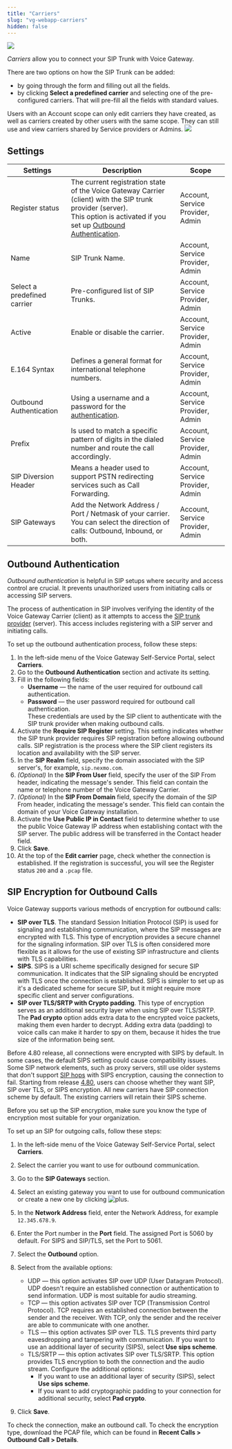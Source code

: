 ```yaml
---
title: "Carriers"
slug: "vg-webapp-carriers"
hidden: false
---
```


<a href="/release-notes/4.80"><img noZoom src="https://img.shields.io/badge/Updated in-v4.80-blue.svg" /></a>


*Carriers* allow you to connect your SIP Trunk with Voice Gateway. 

There are two options on how the SIP Trunk can be added:

- by going through the form and filling out all the fields.
- by clicking **Select a predefined carrier** and selecting one of the pre-configured carriers. That will pre-fill all the fields with standard values.

<Warning>
  Users with an Account scope can only edit carriers they have created, as well as carriers created by other users with the same scope. They can still use and view carriers shared by Service providers or Admins.
</Warning>

  <Frame>
    <img class="image-center"  src="/_assets/voice-gateway/VG-webapp-carriers.png"  style={{ width: 'auto' }} />
  </Frame>

## Settings

| Settings                    | Description                                                                                                                                                                                                 | Scope                            |
|-----------------------------|-------------------------------------------------------------------------------------------------------------------------------------------------------------------------------------------------------------|----------------------------------|
| Register status             | The current registration state of the Voice Gateway Carrier (client) with the SIP trunk provider (server). <br/> This option is activated if you set up [Outbound Authentication](#outbound-authentication). | Account, Service Provider, Admin |
| Name                        | SIP Trunk Name.                                                                                                                                                                                             | Account, Service Provider, Admin |
| Select a predefined carrier | Pre-configured list of SIP Trunks.                                                                                                                                                                          | Account, Service Provider, Admin |
| Active                      | Enable or disable the carrier.                                                                                                                                                                              | Account, Service Provider, Admin |
| E.164 Syntax                | Defines a general format for international telephone numbers.                                                                                                                                               | Account, Service Provider, Admin |
| Outbound Authentication     | Using a username and a password for the [authentication](#outbound-authentication).                                                                                                                         | Account, Service Provider, Admin |
| Prefix                      | Is used to match a specific pattern of digits in the dialed number and route the call accordingly.                                                                                                          | Account, Service Provider, Admin |
| SIP Diversion Header        | Means a header used to support PSTN redirecting services such as Call Forwarding.                                                                                                                           | Account, Service Provider, Admin |
| SIP Gateways                | Add the Network Address / Port / Netmask of your carrier. You can select the direction of calls: Outbound, Inbound, or both.                                                                                | Account, Service Provider, Admin |

## Outbound Authentication

_Outbound authentication_ is helpful in SIP setups where security and access control are crucial.
It prevents unauthorized users from initiating calls or accessing SIP servers.

The process of authentication in SIP involves verifying the identity of the Voice Gateway Carrier (client) as it attempts to access the [SIP trunk provider](/voice-gateway/references/sip-trunk-providers) (server). This access includes registering with a SIP server and initiating calls.

To set up the outbound authentication process, follow these steps:

1. In the left-side menu of the Voice Gateway Self-Service Portal, select **Carriers**. 
2. Go to the **Outbound Authentication** section and activate its setting.
3. Fill in the following fields:
    - **Username** — the name of the user required for outbound call authentication.
    - **Password** — the user password required for outbound call authentication.<br/> These credentials are used by the SIP client to authenticate with the SIP trunk provider when making outbound calls.
4. Activate the **Require SIP Register** setting. This setting indicates whether the SIP trunk provider requires SIP registration before allowing outbound calls. SIP registration is the process where the SIP client registers its location and availability with the SIP server.
5. In the **SIP Realm** field, specify the domain associated with the SIP server's, for example, `sip.nexmo.com`.
6. _(Optional)_ In the **SIP From User** field, specify the user of the SIP From header, indicating the message's sender. This field can contain the name or telephone number of the Voice Gateway Carrier.
7. _(Optional)_ In the **SIP From Domain** field, specify the domain of the SIP From header, indicating the message's sender. This field can contain the domain of your Voice Gateway installation.
8. Activate the **Use Public IP in Contact** field to determine whether to use the public Voice Gateway IP address when establishing contact with the SIP server. The public address will be transferred in the Contact header field.
9. Click **Save**. 
10. At the top of the **Edit carrier** page, check whether the connection is established. If the registration is successful, you will see the Register status `200` and a `.pcap` file.

## SIP Encryption for Outbound Calls

Voice Gateway supports various methods of encryption for outbound calls:

- **SIP over TLS**. The standard Session Initiation Protocol (SIP) is used for signaling and establishing communication, where the SIP messages are encrypted with TLS. This type of encryption provides a secure channel for the signaling information. SIP over TLS is often considered more flexible as it allows for the use of existing SIP infrastructure and clients with TLS capabilities.
- **SIPS**. SIPS is a URI scheme specifically designed for secure SIP communication. It indicates that the SIP signaling should be encrypted with TLS once the connection is established. SIPS is simpler to set up as it's a dedicated scheme for secure SIP, but it might require more specific client and server configurations.
- **SIP over TLS/SRTP with Crypto padding**. This type of encryption serves as an additional security layer when using SIP over TLS/SRTP. The **Pad crypto** option adds extra data to the encrypted voice packets, making them even harder to decrypt. Adding extra data (padding) to voice calls can make it harder to spy on them, because it hides the true size of the information being sent.

Before 4.80 release, all connections were encrypted with SIPS by default. In some cases, the default SIPS setting could cause compatibility issues. Some SIP network elements, such as proxy servers, still use older systems that don't support [SIP hops](/voice-gateway/glossary#s) with SIPS encryption, causing the connection to fail. Starting from release [4.80](/release-notes/4.80), users can choose whether they want SIP, SIP over TLS, or SIPS encryption. All new carriers have SIP connection scheme by default. The existing carriers will retain their SIPS scheme.

Before you set up the SIP encryption, make sure you know the type of encryption most suitable for your organization.

To set up an SIP for outgoing calls, follow these steps:

1. In the left-side menu of the Voice Gateway Self-Service Portal, select **Carriers**.
2. Select the carrier you want to use for outbound communication.
3. Go to the **SIP Gateways** section.
4. Select an existing gateway you want to use for outbound communication or create a new one by clicking ![plus](/_assets/voice-gateway/VG_plus_button.svg).
5. In the **Network Address** field, enter the Network Address, for example `12.345.678.9`.
6. Enter the Port number in the **Port** field. The assigned Port is 5060 by default. For SIPS and SIP/TLS, set the Port to 5061.
7. Select the **Outbound** option.
8. Select from the available options:

    - UDP — this option activates SIP over UDP (User Datagram Protocol). UDP doesn't require an established connection or authentication to send information. UDP is most suitable for audio streaming.
    - TCP — this option activates SIP over TCP (Transmission Control Protocol). TCP requires an established connection between the sender and the receiver. With TCP, only the sender and the receiver are able to communicate with one another.
    - TLS — this option activates SIP over TLS. TLS prevents third party eavesdropping and tampering with communication. If you want to use an additional layer of security (SIPS), select **Use sips scheme**.
    - TLS/SRTP — this option activates SIP over TLS/SRTP. This option provides TLS encryption to both the connection and the audio stream. Configure the additional options:
        - If you want to use an additional layer of security (SIPS), select **Use sips scheme**.
        - If you want to add cryptographic padding to your connection for additional security, select **Pad crypto**.

9. Click **Save**.

To check the connection, make an outbound call. To check the encryption type, download the PCAP file, which can be found in **Recent Calls > Outbound Call > Details**.
